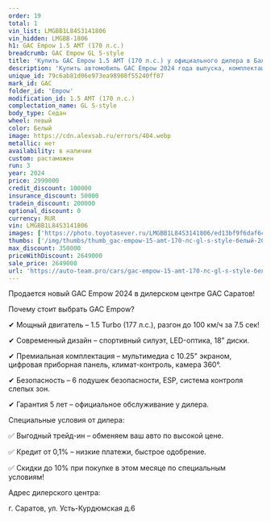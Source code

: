 ```yaml
---
order: 19
total: 1
vin_list: LMGBB1L84S3141806
vin_hidden: LMGBB-1806
h1: GAC Empow 1.5 AMT (170 л.с.)
breadcrumb: GAC Empow GL S-style
title: 'Купить GAC Empow 1.5 AMT (170 л.с.) у официального дилера в Балаково'
description: 'Купить автомобиль GAC Empow 2024 года выпуска, комплектация GL S-style, цвет - Белый, двигатель - 1.5 AMT (170 л.с.) у официального дилера в г. Балаково. Стоимость данного автомобиля GAC Empow – 2649000'
unique_id: 79c6ab81d06e973ea98908f55240ff07
mark_id: GAC
folder_id: 'Empow'
modification_id: 1.5 AMT (170 л.с.)
complectation_name: GL S-style
body_type: Седан
wheel: левый
color: Белый
image: https://cdn.alexsab.ru/errors/404.webp
metallic: нет
availability: в наличии
custom: растаможен
run: 3
year: 2024
price: 2999000
credit_discount: 100000
insurance_discount: 50000
tradein_discount: 200000
optional_discount: 0
currency: RUR
vin: LMGBB1L84S3141806
images: ['https://photo.toyotasever.ru/LMGBB1L84S3141806/ed13bf9f6daf6ce6e68aaa23e91bc904.jpeg', 'https://photo.toyotasever.ru/LMGBB1L84S3141806/f7aa0ed9fb3178115c26bb8e15d6f593.jpeg', 'https://photo.toyotasever.ru/LMGBB1L84S3141806/626ee86849090841edc61677f2f7ea80.jpeg', 'https://photo.toyotasever.ru/LMGBB1L84S3141806/0a945e72319b67c9eb890a07ed18dbdd.jpeg', 'https://photo.toyotasever.ru/LMGBB1L84S3141806/a172b9cd3732f807e5a5b7c7a1723b1d.jpeg', 'https://photo.toyotasever.ru/LMGBB1L84S3141806/4e487b3cb382ff7680d4433cda766c4c.jpeg', 'https://photo.toyotasever.ru/LMGBB1L84S3141806/723990b61c60d9b195d0e8094b45ea10.jpeg', 'https://photo.toyotasever.ru/LMGBB1L84S3141806/91e7b71b3b50fce63aabb3071232de56.jpeg', 'https://photo.toyotasever.ru/LMGBB1L84S3141806/e3a39e734b5737ad8730e15392babac2.jpeg', 'https://photo.toyotasever.ru/LMGBB1L84S3141806/0f58690f5caad3bda97a980d13ca766e.jpeg', 'https://photo.toyotasever.ru/LMGBB1L84S3141806/238d3bc0f211814798cac9ace433dae5.jpeg', 'https://photo.toyotasever.ru/LMGBB1L84S3141806/9afe763295c9fe24df8f516f6336ab8b.jpeg', 'https://photo.toyotasever.ru/LMGBB1L84S3141806/e8907b6532cd8624fb03ce10b3e8221e.jpeg', 'https://photo.toyotasever.ru/LMGBB1L84S3141806/3b3e98132fd23e0154760c96633e79e5.jpeg', 'https://photo.toyotasever.ru/LMGBB1L84S3141806/7497004c3d85b992092d490c24cdf0e1.jpeg']
thumbs: ['/img/thumbs/thumb_gac-empow-15-amt-170-лс-gl-s-style-белый-2024_bc904_0.webp', '/img/thumbs/thumb_gac-empow-15-amt-170-лс-gl-s-style-белый-2024_6f593_1.webp', '/img/thumbs/thumb_gac-empow-15-amt-170-лс-gl-s-style-белый-2024_7ea80_2.webp', '/img/thumbs/thumb_gac-empow-15-amt-170-лс-gl-s-style-белый-2024_8dbdd_3.webp', '/img/thumbs/thumb_gac-empow-15-amt-170-лс-gl-s-style-белый-2024_23b1d_4.webp']
max_discount: 350000
priceWithDiscount: 2649000
sale_price: 2649000
url: 'https://auto-team.pro/cars/gac-empow-15-amt-170-лс-gl-s-style-белый-2024/'
---
```

<p>
 Продается новый GAC Empow 2024 в дилерском центре GAC Саратов!
</p>
<p>
</p>
<p>
 Почему стоит выбрать GAC Empow?
</p>
<p>
 ✔ Мощный двигатель – 1.5 Turbo (177 л.с.), разгон до 100 км/ч за 7.5 сек!
</p>
<p>
 ✔ Современный дизайн – спортивный силуэт, LED-оптика, 18" диски.
</p>
<p>
 ✔ Премиальная комплектация – мультимедиа с 10.25" экраном, цифровая приборная панель, климат-контроль, камера 360°.
</p>
<p>
 ✔ Безопасность – 6 подушек безопасности, ESP, система контроля слепых зон.
</p>
<p>
 ✔ Гарантия 5 лет – официальное обслуживание у дилера.
</p>
<p>
</p>
<p>
</p>
<p>
 Специальные условия от дилера:
</p>
<p>
 ✅ Выгодный трейд-ин – обменяем ваш авто по высокой цене.
</p>
<p>
 ✅ Кредит от 0,1% – низкие платежи, быстрое одобрение.
</p>
<p>
 ✅ Скидки до 10% при покупке в этом месяце по специальным условиям!
</p>
<p>
</p>
<p>
 Адрес дилерского центра:
</p>
<p>
 г. Саратов, ул. Усть-Курдюмская д.6
</p>

